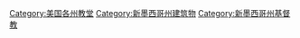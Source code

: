 [[Category:美国各州教堂|Category:美国各州教堂]]
[[Category:新墨西哥州建筑物|Category:新墨西哥州建筑物]]
[[Category:新墨西哥州基督教|Category:新墨西哥州基督教]]